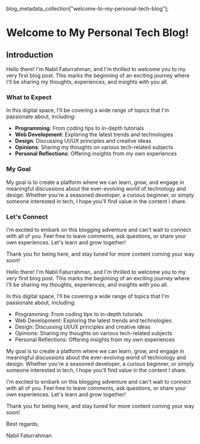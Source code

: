   blog_metadata_collection["welcome-to-my-personal-tech-blog"];

# Welcome to My Personal Tech Blog!

## Introduction

Hello there! I'm Nabil Faturrahman, and I'm thrilled to welcome you to my very first blog post. This marks the beginning of an exciting journey where I'll be sharing my thoughts, experiences, and insights with you all.

### What to Expect

In this digital space, I'll be covering a wide range of topics that I'm passionate about, including:

- **Programming**: From coding tips to in-depth tutorials
- **Web Development**: Exploring the latest trends and technologies
- **Design**: Discussing UI/UX principles and creative ideas
- **Opinions**: Sharing my thoughts on various tech-related subjects
- **Personal Reflections**: Offering insights from my own experiences

### My Goal

My goal is to create a platform where we can learn, grow, and engage in meaningful discussions about the ever-evolving world of technology and design. Whether you're a seasoned developer, a curious beginner, or simply someone interested in tech, I hope you'll find value in the content I share.

### Let's Connect

I'm excited to embark on this blogging adventure and can't wait to connect with all of you. Feel free to leave comments, ask questions, or share your own experiences. Let's learn and grow together!

Thank you for being here, and stay tuned for more content coming your way soon!

Hello there! I'm Nabil Faturrahman, and I'm thrilled to welcome you to my very first blog post. This marks the beginning of an exciting journey where I'll be sharing my thoughts, experiences, and insights with you all.

In this digital space, I'll be covering a wide range of topics that I'm passionate about, including:

- Programming: From coding tips to in-depth tutorials
- Web Development: Exploring the latest trends and technologies
- Design: Discussing UI/UX principles and creative ideas
- Opinions: Sharing my thoughts on various tech-related subjects
- Personal Reflections: Offering insights from my own experiences

My goal is to create a platform where we can learn, grow, and engage in meaningful discussions about the ever-evolving world of technology and design. Whether you're a seasoned developer, a curious beginner, or simply someone interested in tech, I hope you'll find value in the content I share.

I'm excited to embark on this blogging adventure and can't wait to connect with all of you. Feel free to leave comments, ask questions, or share your own experiences. Let's learn and grow together!

Thank you for being here, and stay tuned for more content coming your way soon!

Best regards,

Nabil Faturrahman
